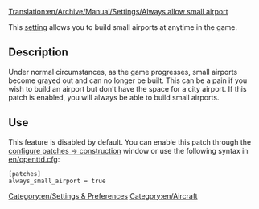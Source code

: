[[Translation:en/Archive/Manual/Settings/Always allow small airport]]


[[Category:en/Settings & Preferences]]
[[Category:en/Aircraft]]

This [[en/Archive/Manual/Settings/Advanced Settings|setting]] allows you to build small airports at anytime in the game.

== Description ==
Under normal circumstances, as the game progresses, small airports become grayed out and can no longer be built. This can be a pain if you wish to build an airport but don't have the space for a city airport. If this patch is enabled, you will always be able to build small airports.

== Use ==
This feature is disabled by default. You can enable this patch through the [[en/Archive/Manual/Settings/Advanced Settings/Construction#Always allow small airports|configure patches -> construction]] window or use the following syntax in [[en/openttd.cfg]]:

<pre>
[patches]
always_small_airport = true
</pre>